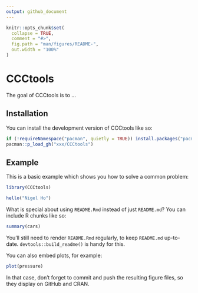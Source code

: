 ---
output: github_document
---

<!-- README.md is generated from README.Rmd. Please edit that file -->

```{r, include = FALSE}
knitr::opts_chunk$set(
  collapse = TRUE,
  comment = "#>",
  fig.path = "man/figures/README-",
  out.width = "100%"
)
```

# CCCtools

<!-- badges: start -->
<!-- badges: end -->

The goal of CCCtools is to ...

## Installation

You can install the development version of CCCtools like so:

```{r, eval=FALSE}
if (!requireNamespace("pacman", quietly = TRUE)) install.packages("pacman")
pacman::p_load_gh("xxx/CCCtools")
```

## Example

This is a basic example which shows you how to solve a common problem:

```{r example}
library(CCCtools)

hello("Nigel Ho")
```

What is special about using `README.Rmd` instead of just `README.md`? You can include R chunks like so:

```{r cars}
summary(cars)
```

You'll still need to render `README.Rmd` regularly, to keep `README.md` up-to-date. `devtools::build_readme()` is handy for this.

You can also embed plots, for example:

```{r pressure, echo = FALSE}
plot(pressure)
```

In that case, don't forget to commit and push the resulting figure files, so they display on GitHub and CRAN.



